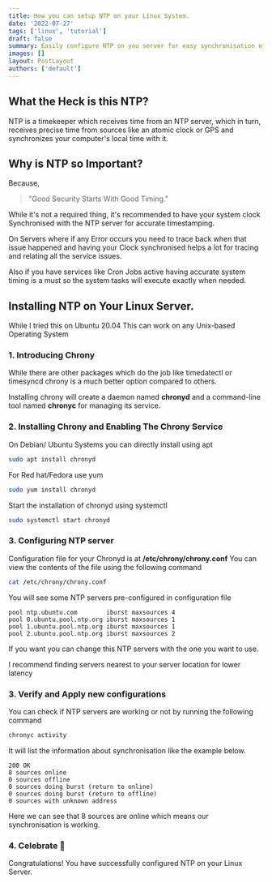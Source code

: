 ```yaml
---
title: How you can setup NTP on your Linux System.
date: '2022-07-27'
tags: ['linux', 'tutorial']
draft: false
summary: Easily configure NTP on you server for easy synchronisation of time.
images: []
layout: PostLayout
authors: ['default']
---
```


<TOCInline toc={props.toc} asDisclosure />

## What the Heck is this NTP?

NTP is a timekeeper which receives time from an NTP server, which in turn, receives precise time from sources like an atomic clock or GPS and synchronizes your computer's local time with it.

## Why is NTP so Important?

Because,

> "Good Security Starts With Good Timing."

While it's not a required thing, it's recommended to have your system clock Synchronised with the NTP server for accurate timestamping.

On Servers where if any Error occurs you need to trace back when that issue happened and having your Clock synchronised helps a lot for tracing and relating all the service issues.

Also if you have services like Cron Jobs active having accurate system timing is a must so the system tasks will execute exactly when needed.

## Installing NTP on Your Linux Server.

While I tried this on Ubuntu 20.04 This can work on any Unix-based Operating System

### 1. Introducing Chrony

While there are other packages which do the job like timedatectl or timesyncd chrony is a much better option compared to others.

Installing chrony will create a daemon named **chronyd** and a command-line tool named **chronyc** for managing its service.

### 2. Installing Chrony and Enabling The Chrony Service

On Debian/ Ubuntu Systems you can directly install using apt

```bash
sudo apt install chronyd
```

For Red hat/Fedora use yum

```bash
sudo yum install chronyd
```

Start the installation of chronyd using systemctl

```bash
sudo systemctl start chronyd
```

### 3. Configuring NTP server

Configuration file for your Chronyd is at **/etc/chrony/chrony.conf**
You can view the contents of the file using the following command

```bash
cat /etc/chrony/chrony.conf
```

You will see some NTP servers pre-configured in configuration file

```
pool ntp.ubuntu.com        iburst maxsources 4
pool 0.ubuntu.pool.ntp.org iburst maxsources 1
pool 1.ubuntu.pool.ntp.org iburst maxsources 1
pool 2.ubuntu.pool.ntp.org iburst maxsources 2
```

If you want you can change this NTP servers with the one you want to use.

I recommend finding servers nearest to your server location for lower latency

### 3. Verify and Apply new configurations

You can check if NTP servers are working or not by running the following command

```bash
chronyc activity
```

It will list the information about synchronisation like the example below.

```
200 OK
8 sources online
0 sources offline
0 sources doing burst (return to online)
0 sources doing burst (return to offline)
0 sources with unknown address
```

Here we can see that 8 sources are online which means our synchronisation is working.

### 4. Celebrate 🥳

Congratulations! You have successfully configured NTP on your Linux Server.
